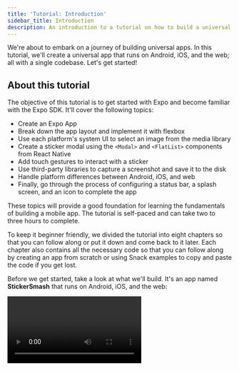 ```yaml
---
title: 'Tutorial: Introduction'
sidebar_title: Introduction
description: An introduction to a tutorial on how to build a universal app that runs on Android, iOS and the web using Expo.
---
```



We're about to embark on a journey of building universal apps. In this tutorial, we'll create a universal app that runs on Android, iOS, and the web; all with a single codebase. Let's get started!

## About this tutorial

The objective of this tutorial is to get started with Expo and become familiar with the Expo SDK. It'll cover the following topics:

- Create an Expo App
- Break down the app layout and implement it with flexbox
- Use each platform's system UI to select an image from the media library
- Create a sticker modal using the `<Modal>` and `<FlatList>` components from React Native
- Add touch gestures to interact with a sticker
- Use third-party libraries to capture a screenshot and save it to the disk
- Handle platform differences between Android, iOS, and web
- Finally, go through the process of configuring a status bar, a splash screen, and an icon to complete the app

These topics will provide a good foundation for learning the fundamentals of building a mobile app. The tutorial is self-paced and can take two to three hours to complete.

To keep it beginner friendly, we divided the tutorial into eight chapters so that you can follow along or put it down and come back to it later. Each chapter also contains all the necessary code so that you can follow along by creating an app from scratch or using Snack examples to copy and paste the code if you get lost.

Before we get started, take a look at what we'll build. It's an app named **StickerSmash** that runs on Android, iOS, and the web:

<Video file="tutorial/final.mp4" />

> **info** The complete source code for this tutorial is available on [Snack](https://snack.expo.dev/@expo-team-snacks/image-app).

## How to use this tutorial

We believe in [learning by doing](https://en.wikipedia.org/wiki/Learning-by-doing) so this tutorial emphasizes doing over explaining. You can follow along the journey of building the app by creating the app from scratch.

Throughout the tutorial, any important code or code that has changed between examples will be <Highlight>highlighted in yellow</Highlight>. You can hover over the highlights (on desktop) or tap them (on mobile) to see more context on the change. For example, the code highlighted in the snippet below explains what it does:

<SnackInline label="Hello world">

{/* prettier-ignore */}
```jsx
import { StyleSheet, Text, View } from 'react-native';

export default function App() {
  return (
    <View style={styles.container}>
      /* @info This used to say, "Open up App.js to start working on your app!". Now it's "Hello world!". */<Text>Hello world!</Text>/* @end */
    </View>
  );
}

const styles = StyleSheet.create({
  container: {
    flex: 1,
    backgroundColor: '#fff',
    alignItems: 'center',
    justifyContent: 'center',
  },
});
```

</SnackInline>

> **Wait, what is this "Open in Snack" button?**
>
> Snack is a web-based editor that works similarly to an Expo project. It's a great way to share code snippets and experiments without downloading any tools on your computer.
>
> <br />
> Go ahead and press the above button. You will see the above code running in a Snack. Try to switch
> between Android, iOS or the web tabs. You can also open it on your device in the Expo Go app from
> the **My device** tab.
>
> <br />
> Throughout this tutorial, use Snack to copy and paste the code into your project on your computer.
> We will continue to provide Snacks for each module, but **we recommend you create the app on your machine
> to go through the experience of building the app**.

## Next step

<BoxLink
  title="Create your first app with Expo"
  Icon={BookOpen02Icon}
  description="If you're already familiar with Expo, feel free to jump ahead to specific chapters. However, if you'd like to start from scratch, continue to the next chapter in which we will learn how to create your first app with Expo."
  href="/tutorial/create-your-first-app"
/>
